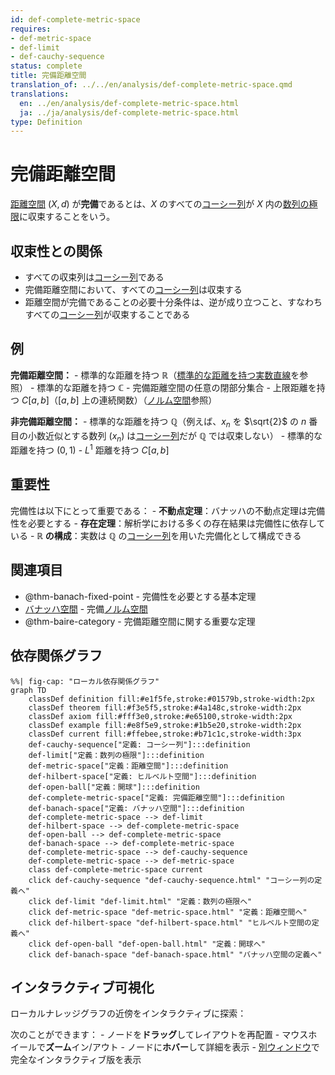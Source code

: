 ```yaml
---
id: def-complete-metric-space
requires:
- def-metric-space
- def-limit
- def-cauchy-sequence
status: complete
title: 完備距離空間
translation_of: ../../en/analysis/def-complete-metric-space.qmd
translations:
  en: ../en/analysis/def-complete-metric-space.html
  ja: ../ja/analysis/def-complete-metric-space.html
type: Definition
---
```


# 完備距離空間 {#def-complete-metric-space}

[距離空間](../geometry/def-metric-space.qmd) $(X, d)$ が**完備**であるとは、$X$ のすべての[コーシー列](def-cauchy-sequence.qmd)が $X$ 内の[数列の極限](def-limit.qmd)に収束することをいう。

## 収束性との関係

- すべての収束列は[コーシー列](def-cauchy-sequence.qmd)である
- 完備距離空間において、すべての[コーシー列](def-cauchy-sequence.qmd)は収束する
- 距離空間が完備であることの必要十分条件は、逆が成り立つこと、すなわちすべての[コーシー列](def-cauchy-sequence.qmd)が収束することである

## 例

**完備距離空間：**
- 標準的な距離を持つ $\mathbb{R}$（[標準的な距離を持つ実数直線](ex-real-line-metric.qmd)を参照）
- 標準的な距離を持つ $\mathbb{C}$
- 完備距離空間の任意の閉部分集合
- 上限距離を持つ $C[a,b]$（$[a,b]$ 上の連続関数）（[ノルム空間](def-normed-vector-space.qmd)参照）

**非完備距離空間：**
- 標準的な距離を持つ $\mathbb{Q}$（例えば、$x_n$ を $\sqrt{2}$ の $n$ 番目の小数近似とする数列 $(x_n)$ は[コーシー列](def-cauchy-sequence.qmd)だが $\mathbb{Q}$ では収束しない）
- 標準的な距離を持つ $(0, 1)$
- $L^1$ 距離を持つ $C[a,b]$

## 重要性

完備性は以下にとって重要である：
- **不動点定理**：バナッハの不動点定理は完備性を必要とする
- **存在定理**：解析学における多くの存在結果は完備性に依存している
- **$\mathbb{R}$ の構成**：実数は $\mathbb{Q}$ の[コーシー列](def-cauchy-sequence.qmd)を用いた完備化として構成できる

## 関連項目

- @thm-banach-fixed-point - 完備性を必要とする基本定理
- [バナッハ空間](def-banach-space.qmd) - 完備[ノルム空間](def-normed-vector-space.qmd)
- @thm-baire-category - 完備距離空間に関する重要な定理

## 依存関係グラフ

```mermaid
%%| fig-cap: "ローカル依存関係グラフ"
graph TD
    classDef definition fill:#e1f5fe,stroke:#01579b,stroke-width:2px
    classDef theorem fill:#f3e5f5,stroke:#4a148c,stroke-width:2px
    classDef axiom fill:#fff3e0,stroke:#e65100,stroke-width:2px
    classDef example fill:#e8f5e9,stroke:#1b5e20,stroke-width:2px
    classDef current fill:#ffebee,stroke:#b71c1c,stroke-width:3px
    def-cauchy-sequence["定義: コーシー列"]:::definition
    def-limit["定義：数列の極限"]:::definition
    def-metric-space["定義：距離空間"]:::definition
    def-hilbert-space["定義: ヒルベルト空間"]:::definition
    def-open-ball["定義：開球"]:::definition
    def-complete-metric-space["定義: 完備距離空間"]:::definition
    def-banach-space["定義: バナッハ空間"]:::definition
    def-complete-metric-space --> def-limit
    def-hilbert-space --> def-complete-metric-space
    def-open-ball --> def-complete-metric-space
    def-banach-space --> def-complete-metric-space
    def-complete-metric-space --> def-cauchy-sequence
    def-complete-metric-space --> def-metric-space
    class def-complete-metric-space current
    click def-cauchy-sequence "def-cauchy-sequence.html" "コーシー列の定義へ"
    click def-limit "def-limit.html" "定義：数列の極限へ"
    click def-metric-space "def-metric-space.html" "定義：距離空間へ"
    click def-hilbert-space "def-hilbert-space.html" "ヒルベルト空間の定義へ"
    click def-open-ball "def-open-ball.html" "定義：開球へ"
    click def-banach-space "def-banach-space.html" "バナッハ空間の定義へ"
```

## インタラクティブ可視化

ローカルナレッジグラフの近傍をインタラクティブに探索：

::: {.graph-viz data-id="def-complete-metric-space" data-width="700" data-height="500"}
:::

次のことができます：
- ノードを**ドラッグ**してレイアウトを再配置
- マウスホイールで**ズーム**イン/アウト
- ノードに**ホバー**して詳細を表示
- [別ウィンドウ](../../output/interactive/ja/def-complete-metric-space.html){target="_blank"}で完全なインタラクティブ版を表示
